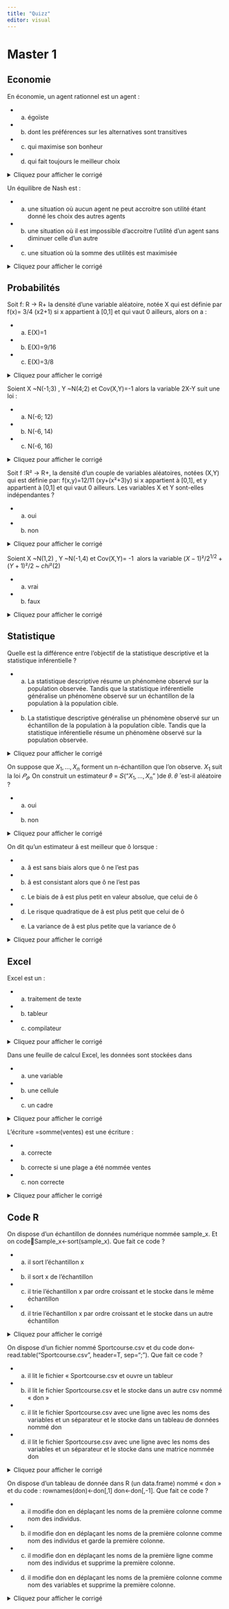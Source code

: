 ```yaml
---
title: "Quizz"
editor: visual
---
```


# Master 1 

## Economie 

En économie, un agent rationnel est un agent : 

- a. égoïste     
- b. dont les préférences sur les alternatives sont transitives      
- c. qui maximise son bonheur     
- d. qui fait toujours le meilleur choix

<details>
<summary>Cliquez pour afficher le corrigé</summary>
- b. dont les préférences sur les alternatives sont transitives      
</details>

Un équilibre de Nash est : 

- a. une situation où aucun agent ne peut accroitre son utilité étant donné les choix des autres agents 
- b. une situation où il est impossible d'accroitre l'utilité d'un agent sans diminuer celle d'un autre 
- c. une situation où la somme des utilités est maximisée 

<details>
<summary>Cliquez pour afficher le corrigé</summary>
- a. une situation où aucun agent ne peut accroitre son utilité étant donné les choix des autres agents 
</details>

## Probabilités 

Soit  f: R -> R+  la densité d'une variable aléatoire, notée X qui est définie par f(x)= 3/4 (x2+1) si x appartient à [0,1] et qui vaut 0 ailleurs, alors on a : 

- a. E(X)=1
- b. E(X)=9/16
- c. E(X)=3/8

<details>
<summary>Cliquez pour afficher le corrigé</summary>
- b. E(X)=9/16
</details>

Soient X ~N(-1;3) , Y ~N(4;2) et Cov(X,Y)=-1 alors la variable 2X-Y suit une loi :

- a. N(-6; 12)
- b. N(-6, 14)
- c. N(-6, 16)

<details>
<summary>Cliquez pour afficher le corrigé</summary>
- a. N(-6; 12)
</details>

Soit f :R² -> R+, la densité d'un couple de variables aléatoires, notées (X,Y) qui est définie par: f(x,y)=12/11 (xy+(x²+3)y)  si x appartient à [0,1], et y appartient à [0,1] et qui vaut 0 ailleurs. Les variables X et Y sont-elles indépendantes ?

- a. oui 
- b. non

<details>
<summary>Cliquez pour afficher le corrigé</summary>
- a. oui 
</details>

Soient X ~N(1,2) , Y ~N(-1,4) et Cov(X,Y)= -1  alors la variable  $(X-1)²/2^{1/2}+(Y+1)²/2$ ~ $chi²(2)$

- a. vrai
- b. faux

<details>
<summary>Cliquez pour afficher le corrigé</summary>
- b. faux
</details>

## Statistique 

Quelle est la différence entre l’objectif de la statistique descriptive et la statistique inférentielle ?

- a. La statistique descriptive résume un phénomène observé sur la population observée. Tandis que la statistique inférentielle généralise un phénomène observé sur un échantillon de la population à la population cible.
- b. La statistique descriptive généralise un phénomène observé sur un échantillon de la population à la population cible. Tandis que la statistique inférentielle résume un phénomène observé sur la population observée.

<details>
<summary>Cliquez pour afficher le corrigé</summary>
- a. La statistique descriptive résume un phénomène observé sur la population observée. Tandis que la statistique inférentielle généralise un phénomène observé sur un échantillon de la population à la population cible.</details>

On suppose que $X_1 , …, X_n$ forment un n-échantillon que l’on observe. $X_1$ suit la loi $𝑃_𝜃$.
On construit un estimateur 𝜃̂ = 𝑆("$X_1,…,X_n$" )de 𝜃.
𝜃 ̂ est-il aléatoire ?

- a. oui 
- b. non

<details>
<summary>Cliquez pour afficher le corrigé</summary>
- a. oui 
</details>

On dit qu’un estimateur â est meilleur que ô lorsque :

- a. â est sans biais alors que ô ne l’est pas 
- b. â est consistant alors que ô ne l’est pas
- c. Le biais de â est plus petit en valeur absolue, que celui de ô
- d. Le risque quadratique de â est plus petit que celui de ô
- e. La variance de â est plus petite que la variance de ô

<details>
<summary>Cliquez pour afficher le corrigé</summary>
- d. Le risque quadratique de â est plus petit que celui de ô
</details>

## Excel

Excel est un : 

- a. traitement de texte 
- b. tableur 
- c. compilateur 

<details>
<summary>Cliquez pour afficher le corrigé</summary>
- b. tableur 
</details>

Dans une feuille de calcul Excel, les données sont stockées dans

- a. une variable
- b. une cellule
- c. un cadre

<details>
<summary>Cliquez pour afficher le corrigé</summary>
- b. une cellule
</details>

L'écriture =somme(ventes) est une écriture :

- a. correcte 
- b. correcte si une plage a été nommée ventes 
- c. non correcte 

<details>
<summary>Cliquez pour afficher le corrigé</summary>
- b. correcte si une plage a été nommée ventes 
</details>

## Code R 

On dispose d’un échantillon de données numérique nommée sample_x. Et on codeSample_x<-sort(sample_x). Que fait ce code ?

- a. il sort l’échantillon x
- b. il sort x de l’échantillon
- c. il trie l’échantillon x par ordre croissant et le stocke dans le même échantillon
- d. il trie l’échantillon x par ordre croissant et le stocke dans un autre échantillon

<details>
<summary>Cliquez pour afficher le corrigé</summary>
- d. il trie l’échantillon x par ordre croissant et le stocke dans un autre échantillon
</details>

On dispose d’un fichier nommé Sportcourse.csv et du code don<-read.table("Sportcourse.csv", header=T, sep=";"). Que fait ce code ?

- a. il lit le fichier « Sportcourse.csv et ouvre un tableur
- b. il lit le fichier Sportcourse.csv et le stocke dans un autre csv nommé « don »
- c. il lit le fichier Sportcourse.csv avec une ligne avec les noms des variables et un séparateur et le stocke dans un tableau de données nommé don
- d. il lit le fichier Sportcourse.csv avec une ligne avec les noms des variables et un séparateur et le stocke dans une matrice nommée don

<details>
<summary>Cliquez pour afficher le corrigé</summary>
- c. il lit le fichier Sportcourse.csv avec une ligne avec les noms des variables et un séparateur et le stocke dans un tableau de données nommé don
</details>

On dispose d’un tableau de donnée dans R (un data.frame) nommé « don » et du code : rownames(don)<-don[,1] don<-don[,-1]. Que fait ce code ?

- a. il modifie don en déplaçant les noms de la première colonne comme nom des individus.
- b. il modifie don en déplaçant les noms de la première colonne comme nom des individus et garde la première colonne. 
- c. il modifie don en déplaçant les noms de la première ligne comme nom des individus et supprime la première colonne. 
- d. il modifie don en déplaçant les noms de la première colonne comme nom des variables et supprime la première colonne.

<details>
<summary>Cliquez pour afficher le corrigé</summary>
- a. il modifie don en déplaçant les noms de la première colonne comme nom des individus.
</details>
